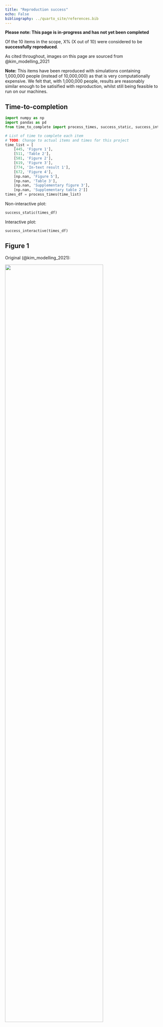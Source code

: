 ```yaml
---
title: "Reproduction success"
echo: False
bibliography: ../quarto_site/references.bib
---
```


<!-- TODO: Remove this warning once completed assessment -->
**Please note: This page is in-progress and has not yet been completed**

Of the 10 items in the scope, X% (X out of 10) were considered to be **successfully reproduced**.

As cited throughout, images on this page are sourced from @kim_modelling_2021

**Note:** This items have been reproduced with simulations containing 1,000,000 people (instead of 10,000,000) as that is very computationally expensive. We felt that, with 1,000,000 people, results are reasonably similar enough to be satisified with reproduction, whilst still being feasible to run on our machines.

## Time-to-completion

```python
import numpy as np
import pandas as pd
from time_to_complete import process_times, success_static, success_interactive

# List of time to complete each item
# TODO: Change to actual items and times for this project
time_list = [
    [445, 'Figure 1'],
    [511, 'Table 2'],
    [581, 'Figure 2'],
    [619, 'Figure 3'],
    [774, 'In-text result 1'],
    [672, 'Figure 4'],
    [np.nan, 'Figure 5'],
    [np.nan, 'Table 3'],
    [np.nan, 'Supplementary figure 3'],
    [np.nan, 'Supplementary table 2']]
times_df = process_times(time_list)
```

Non-interactive plot:

```python
success_static(times_df)
```

Interactive plot:

```python
success_interactive(times_df)
```

## Figure 1

<!-- TODO: Add these
**Consensus: Not reproduced / Successfully reproduced** -->

Original (@kim_modelling_2021):

![](../original_study/fig1.PNG){width=80% fig-align="center" .lightbox}

Reproduction:

![](../reproduction/output/fig1.png){width=80% fig-align="center" .lightbox}

## Table 2

Original (@kim_modelling_2021):

![](../original_study/tab2.PNG){fig-align="center" .lightbox}

Reproduction:

```python
pd.read_csv('../reproduction/output/tab2.csv')
```

## Figure 2

Original (@kim_modelling_2021):

![](../original_study/fig2.PNG){width=80% fig-align="center" .lightbox}

Reproduction:

![](../reproduction/output/fig2.png){width=80% fig-align="center" .lightbox}

## Figure 3

Original (@kim_modelling_2021):

![](../original_study/fig3.PNG){width=80% fig-align="center" .lightbox}

Reproduction:

![](../reproduction/output/fig3.png){width=80% fig-align="center" .lightbox}

## In-text result 1

In bold are the items not captured in Table 3 or Figure 3:

"Suspending ultrasound scans in the surveillance cohort could result in 9 (0.4% increase) additional AAA-related deaths if scans were suspended for one year (Table 3, Fig 3). Of these, **2 (1% increase) are in the sub-group measuring 4.5–4.9 cm** at the start of the pandemic and **7 (8% increase) in the sub-group measuring 5.0–5.4 cm**; **<0.1 are in the 3.0–4.4 cm sub-group**. More pronounced effects are evident for suspension for two years and beyond. Suspending surveillance for two years could result in 40 excess AAA-related deaths overall; a 1.9% increase over the lifetime of the surveillance cohort. Of these, **1 is in the 3.0–4.4 cm sub-group and 17 (7% increase) in the 4.5–4.9cm sub-group**. However, the remaining **22 excess deaths are in the 5.0–5.4cm range, corresponding to a 24% increase** in AAA-related deaths in this sub-group."

Reproduction:

```python
pd.read_csv('../reproduction/output/intext1.csv')
```

## Figure 4

Original (@kim_modelling_2021):

![](../original_study/fig4.PNG){width=80% fig-align="center" .lightbox}

Reproduction:

![](../reproduction/output/fig4.png){width=80% fig-align="center" .lightbox}

## Figure 5

Original (@kim_modelling_2021):

![](../original_study/fig5.PNG){width=80% fig-align="center" .lightbox}

Reproduction:

TBC

## Table 3

Original (@kim_modelling_2021):

![](../original_study/tab3.PNG){width=100% fig-align="center" .lightbox}

Reproduction:

TBC

## Supplementary figure 3

Original (@kim_modelling_2021):

![](../original_study/sup_fig3_crop.png){width=80% fig-align="center" .lightbox}

Reproduction:

TBC

## Supplementary table 2

Original (@kim_modelling_2021):

![](../original_study/sup_tab2.png){width=100% fig-align="center" .lightbox}